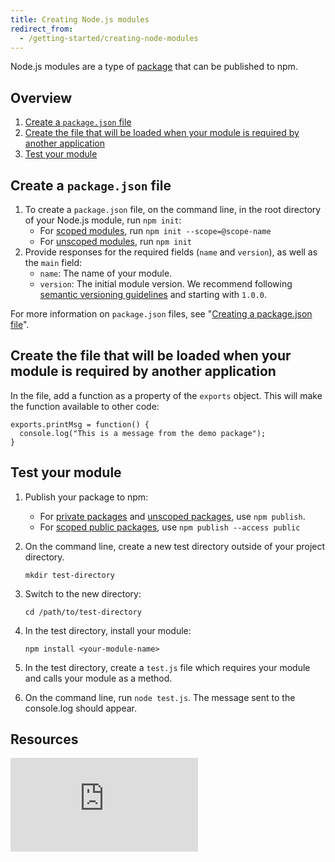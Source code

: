 ```yaml
---
title: Creating Node.js modules
redirect_from:
  - /getting-started/creating-node-modules
---
```


Node.js modules are a type of [package][about-pkgs] that can be published to npm.

## Overview

1. [Create a `package.json` file](#create-a-package-json-file)
2. [Create the file that will be loaded when your module is required by another application](#create-the-file-that-will-be-loaded-when-your-module-is-required-by-another-application)
3. [Test your module](#test-your-module)

## Create a `package.json` file

1. To create a `package.json` file, on the command line, in the root directory of your Node.js module, run `npm init`:
   - For [scoped modules][scoped-pkg], run `npm init --scope=@scope-name`
   - For [unscoped modules][unscoped-pkg], run `npm init`
2. Provide responses for the required fields (`name` and `version`), as well as the `main` field:
   - `name`: The name of your module.
   - `version`: The initial module version. We recommend following [semantic versioning guidelines][semver] and starting with `1.0.0`.

For more information on `package.json` files, see "[Creating a package.json file][creating-pkg-json]".

## Create the file that will be loaded when your module is required by another application


In the file, add a function as a property of the `exports` object. This will make the function available to other code:

```
exports.printMsg = function() {
  console.log("This is a message from the demo package");
}
```

## Test your module

1. Publish your package to npm:

   - For [private packages][priv-pkg-pub] and [unscoped packages][unscoped-pkg-pub], use `npm publish`.
   - For [scoped public packages][scoped-pkg-pub], use `npm publish --access public`

2. On the command line, create a new test directory outside of your project directory.

   ```
   mkdir test-directory
   ```

3. Switch to the new directory:

   ```
   cd /path/to/test-directory
   ```

4. In the test directory, install your module:

   ```
   npm install <your-module-name>
   ```

5. In the test directory, create a `test.js` file which requires your module and calls your module as a method.

6. On the command line, run `node test.js`. The message sent to the console.log should appear.

## Resources

<iframe src="https://www.youtube.com/embed/3I78ELjTzlQ" frameborder="0" allowfullscreen></iframe>


[about-pkgs]: about-packages-and-modules
[scoped-pkg]: about-scopes
[unscoped-pkg]: creating-and-publishing-unscoped-public-packages
[semver]: about-semantic-versioning
[creating-pkg-json]: creating-a-package-json-file
[priv-pkg-pub]: creating-and-publishing-private-packages#publishing-private-packages
[unscoped-pkg-pub]: creating-and-publishing-unscoped-public-packages#publishing-unscoped-public-packages
[scoped-pkg-pub]: creating-and-publishing-scoped-public-packages#publishing-scoped-public-packages
